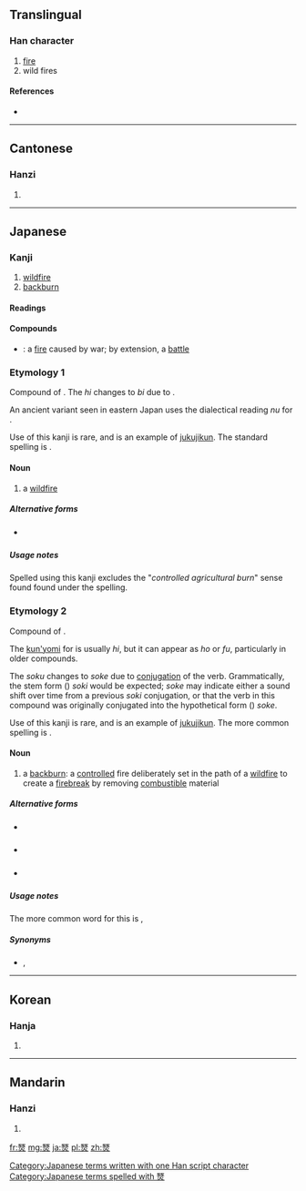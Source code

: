 ==Translingual==

===Han character===
{{Han char|rn=86|rad=火|as=14|sn=18|four=1180<sub>9</sub>|canj=一人火 (MOF)}}

# [[fire]]
# wild fires

====References====
* {{Han ref|kx=0685.240|dkj=19508|dj=1098.130|hdz=32242.230|uh=71F9|ud=29177|bh=EFFB|bd=61435}}

----

==Cantonese==

===Hanzi===
{{yue-hanzi|jyut=|y=sin2}}

# {{defn|lang=yue|sort=火14}}

----

==Japanese==

===Kanji===
{{ja-kanji|grade=uc|rs=火14}}

# [[wildfire]]
# [[backburn]]

====Readings====
{{ja-readings
|on=[[せん]] (sen)
|kun=[[のび]] (nobi), [[ほそけ]] (hosoke)
}}

====Compounds====
* {{l|ja|兵燹|tr=[[へいせん]], ''[[heisen]]''}} {{qualifier|rare}}: a [[fire]] caused by war; by extension, a [[battle]]

===Etymology 1===
Compound of {{compound|lang=ja|sort=のび|野|tr1=no|t1=field|火|tr2=hi|t2=fire}}.  The ''hi'' changes to ''bi'' due to {{rendaku|のび}}.

An ancient variant seen in eastern Japan uses the dialectical reading ''nu'' for {{Jpan|野}}.

Use of this kanji {{Jpan|燹}} is rare, and is an example of [[熟字訓#Japanese|jukujikun]].  The standard spelling is {{l|ja|野火}}.

====Noun====
{{ja-noun|k|hira=のび|rom=nobi}} {{context|rare|lang=ja|sort=のび}}

{{ja-noun|k|hira=ぬび|rom=nubi}} {{context|obsolete|lang=ja|sort=ぬび}}

# a [[wildfire]]

=====Alternative forms=====
* {{l|ja|野火}} {{qualifier|standard spelling}}

=====Usage notes=====
Spelled using this kanji {{Jpan|燹}} excludes the "''controlled agricultural burn''" sense found found under the {{l|ja|野火}} spelling.

===Etymology 2===
Compound of {{compound|lang=ja|sort=ほそけ|火|tr1=ho|t1=fire|退く|tr2=soku|t2=to push away, to make distant}}.

The [[kun'yomi]] for {{l|ja|火}} is usually ''hi'', but it can appear as ''ho'' or ''fu'', particularly in older compounds.

The ''soku'' changes to ''soke'' due to [[conjugation]] of the verb.  Grammatically, the stem form ({{l|ja|連用形|tr=''ren'yōkei''}}) ''soki'' would be expected; ''soke'' may indicate either a sound shift over time from a previous ''soki'' conjugation, or that the verb in this compound was originally conjugated into the hypothetical form ({{l|ja|仮定形|tr=''kateikei''}}) ''soke''.

Use of this kanji {{Jpan|燹}} is rare, and is an example of [[熟字訓|jukujikun]].  The more common spelling is {{l|ja|火退}}.

====Noun====
{{ja-noun|k|hira=ほそけ|rom=hosoke}} {{context|rare|lang=ja|sort=ほそけ}}

# a [[backburn]]: a [[controlled]] fire deliberately set in the path of a [[wildfire]] to create a [[firebreak]] by removing [[combustible]] material

=====Alternative forms=====
* {{l|ja|火退}} {{qualifier|rare}}
* {{l|ja|逆焼}} {{qualifier|rare}}
* {{l|ja|野火}} {{qualifier|rare}}

=====Usage notes=====
The more common word for this is {{l|ja|向火}}, {{l|ja|向かい火|tr=[[むかいび]], ''[[mukaibi]]''}}

=====Synonyms=====
* {{l|ja|向火}}, {{l|ja|向かい火|tr=[[むかいび]], ''[[mukaibi]]''}}

[[Category:Japanese terms written with one Han script character]]
[[Category:Japanese terms spelled with 燹]]
----

==Korean==

===Hanja===
{{ko-hanja|hangeul=희|eumhun=|rv=hui|mr=hŭi|y=huy}}

# {{defn|lang=ko|sort=火14}}

----

==Mandarin==

===Hanzi===
{{cmn-hanzi|pin=[[xiǎn]] ([[xian3]])|wg=hsien<sup>3</sup>}}

# {{defn|lang=cmn|sort=火14}}

[[fr:燹]]
[[mg:燹]]
[[ja:燹]]
[[pl:燹]]
[[zh:燹]]